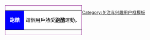 <div style="float: left; border:solid purple 1px; margin: 1px;">
{| cellspacing="0" style="width: 238px;"
| style="width: 45px; height: 45px; text-align: center; font-size: {{{5|{{{id-s|14}}}}}}pt;background:blue;color: white;" | '''跑酷'''
| style="font-size: {{{info-s|10}}}pt;background: white;padding: 4pt; line-height: 1.25em; color: black;" | 這個用戶熱愛'''[[跑酷]]'''運動。
|}</div>
<includeonly>[[Category:喜爱跑酷的维基人|{{PAGENAME}}]]</includeonly>
<noinclude>[[Category:关注与兴趣用户框模板]]</noinclude>